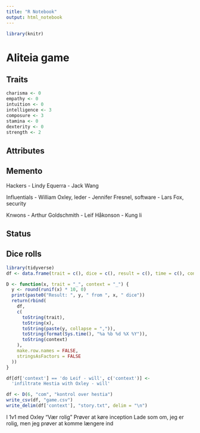 ```yaml
---
title: "R Notebook"
output: html_notebook
---
```


```r
library(knitr)
```

# Aliteia game
## Traits
```r
charisma <- 0
empathy <- 0
intuition <- 0
intelligence <- 3
composure <- 3
stamina <- 0
dexterity <- 0
strength <- 2
```

## Attributes

## Memento
Hackers
- Lindy Equerra
- Jack Wang

Influentials
- William Oxley, leder
- Jennifer Fresnel, software
- Lars Fox, security

Knwons
- Arthur Goldschmith
- Leif Håkonson
- Kung li

## Status

## Dice rolls
```r
library(tidyverse)
df <- data.frame(trait = c(), dice = c(), result = c(), time = c(), context = c())
```

```r
D <- function(x, trait = "_", context = "_") {
  y <- round(runif(x) * 10, 0)
  print(paste0("Result: ", y, " from ", x, " dice"))
  return(rbind(
    df,
    c(
      toString(trait),
      toString(x),
      toString(paste(y, collapse = ",")),
      toString(format(Sys.time(), "%a %b %d %X %Y")),
      toString(context)
    ),
    make.row.names = FALSE,
    stringsAsFactors = FALSE
  ))
}
```

```r
df[df['context'] == 'do Leif - will', c('context')] <-
  'infiltrate Hestia with Oxley - will'
```

```r
df <- D(6, "com", "kontrol over hestia")
write_csv(df, "game.csv")
write_delim(df['context'], "story.txt", delim = "\n")
```

I 1v1 med Oxley
"Vær rolig"
Prøver at køre inception
Lade som om, jeg er rolig, men jeg prøver at komme længere ind




